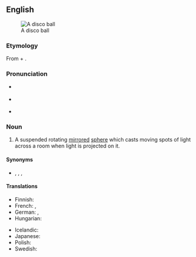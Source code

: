 ==English==
{{was wotd|2007|December|31}}
{{wikipedia}}
[[Image:Disco ball.jpg|thumb|A disco ball]]

===Etymology===
From {{m|en|disco}} + {{m|en|ball}}.

===Pronunciation===
* {{a|RP}} {{IPA|/ˈdɪskəʊ ˌbɔːl/|lang=en}}
* {{a|US}} {{IPA|/ˈdɪskoʊ ˌbɑːl/|/ˈdɪskoʊ ˌbɔːl/|lang=en}}
* {{audio|en-us-disco ball.ogg|Audio (US)|lang=en}}

===Noun===
{{en-noun|head=[[disco]] [[ball]]}}

# A suspended rotating [[mirror]]ed [[sphere]] which casts moving spots of light across a room when light is projected on it.

====Synonyms====
* {{sense|a mirrored sphere}} {{l|en|glitter ball}}, {{l|en|glitterball}}, {{l|en|mirror ball}}, {{l|en|mirrorball}}

====Translations====
{{trans-top|mirrored sphere}}
* Finnish: {{t|fi|diskopallo}}
* French: {{t|fr|boule à facettes|f}}, {{t|fr|boule disco|f}}
* German: {{t+|de|Spiegelkugel|f}}, {{t|de|Diskokugel|f}}
* Hungarian: {{t|hu|diszkógömb}}
{{trans-mid}}
* Icelandic: {{t|is|diskókúla|f}}
* Japanese: {{t|ja|ミラーボール|tr=mirā bōru|sc=Jpan}}
* Polish: {{t|pl|kula dyskotekowa|f}}
* Swedish: {{t|sv|diskokula|c}}
{{trans-bottom}}